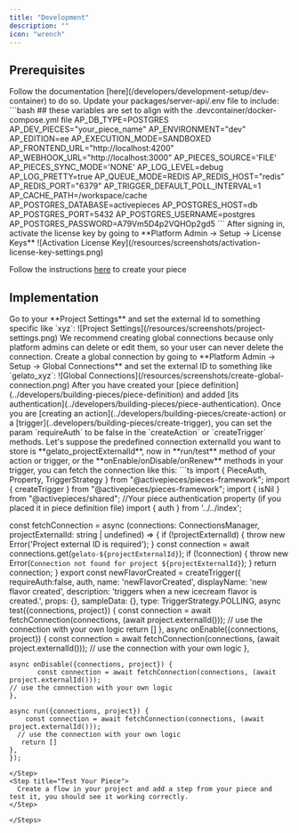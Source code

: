 ```yaml
---
title: "Development"
description: ""
icon: "wrench"
---
```


## Prerequisites
<Steps>

<Step title="Start the devcontainer">
 Follow the documentation [here](/developers/development-setup/dev-container) to do so.
</Step>

<Step title="Set Your Environment Variables">
Update your packages/server-api/.env file to include:
```bash
## these variables are set to align with the .devcontainer/docker-compose.yml file
AP_DB_TYPE=POSTGRES
AP_DEV_PIECES="your_piece_name"
AP_ENVIRONMENT="dev"
AP_EDITION=ee
AP_EXECUTION_MODE=SANDBOXED
AP_FRONTEND_URL="http://localhost:4200"
AP_WEBHOOK_URL="http://localhost:3000"
AP_PIECES_SOURCE='FILE'
AP_PIECES_SYNC_MODE='NONE'
AP_LOG_LEVEL=debug
AP_LOG_PRETTY=true
AP_QUEUE_MODE=REDIS
AP_REDIS_HOST="redis"
AP_REDIS_PORT="6379"
AP_TRIGGER_DEFAULT_POLL_INTERVAL=1
AP_CACHE_PATH=/workspace/cache
AP_POSTGRES_DATABASE=activepieces
AP_POSTGRES_HOST=db
AP_POSTGRES_PORT=5432
AP_POSTGRES_USERNAME=postgres
AP_POSTGRES_PASSWORD=A79Vm5D4p2VQHOp2gd5
```
</Step>



<Step title="Activate Your License Key">
After signing in, activate the license key by going to **Platform Admin -> Setup -> License Keys**
![Activation License Key](/resources/screenshots/activation-license-key-settings.png)
</Step>

<Step title="Create Your Piece">

Follow the instructions [here](/developers/building-pieces/overview) to create your piece
</Step>
</Steps>
## Implementation

<Steps>
 
  <Step title="Set Project External ID">
    Go to your **Project Settings** and set the external Id to something specific like `xyz`:
    ![Project Settings](/resources/screenshots/project-settings.png)    
  </Step>
  <Step title="Create Global Connection">
    <Tip>We recommend creating global connections because only platform admins can delete or edit them, so your user can never delete the connection. </Tip>
    Create a global connection by going to **Platform Admin -> Setup -> Global Connections** and set the external ID to something like `gelato_xyz`:
     ![Global Connections](/resources/screenshots/create-global-connection.png)    
  </Step>
   <Step title="Don't Ask for Authentication in Your Actions/Triggers">
    After you have created your [piece definition](../developers/building-pieces/piece-definition) and added [its authentication](../developers/building-pieces/piece-authentication).
    Once you are [creating an action](../developers/building-pieces/create-action) or a [trigger](..developers/building-pieces/create-trigger), you can set the param `requireAuth` to be false in the `createAction` or `createTrigger` methods.
  </Step>
  <Step title="Fetch Connections to Use in Actions/Triggers">
    Let's suppose the predefined connection externalId you want to store is **gelato_projectExternalId**, now in **run/test** method of your action or trigger, or the **onEnable/onDisable/onRenew** methods in your trigger, you can fetch the connection like this:
   ```ts
import { PieceAuth, Property, TriggerStrategy } from "@activepieces/pieces-framework";
import { createTrigger } from "@activepieces/pieces-framework";
import { isNil } from "@activepieces/shared";
//Your piece authentication property (if you placed it in piece definition file)
import { auth } from '../../index';


const fetchConnection = async (connections: ConnectionsManager, projectExternalId: string | undefined) => {
  if (!projectExternalId) {
    throw new Error('Project external ID is required');
  }
  const connection = await connections.get(`gelato-${projectExternalId}`);
  if (!connection) {
    throw new Error(`Connection not found for project ${projectExternalId}`);
  }
  return connection;
}
export const newFlavorCreated = createTrigger({
    requireAuth:false,
	auth,
    name: 'newFlavorCreated',
    displayName: 'new flavor created',
    description: 'triggers when a new icecream flavor is created.',
    props: {},
    sampleData: {},
    type: TriggerStrategy.POLLING,
    async test({connections, project}) {
	      const connection = await fetchConnection(connections, (await project.externalId()));
    // use the connection with your own logic
	   return []
    },
    async onEnable({connections, project}) {
		   const connection = await fetchConnection(connections, (await project.externalId()));
    // use the connection with your own logic
    },

    async onDisable({connections, project}) {
		   const connection = await fetchConnection(connections, (await project.externalId()));
    // use the connection with your own logic
    },

    async run({connections, project}) {
        const connection = await fetchConnection(connections, (await project.externalId()));
      // use the connection with your own logic
	   return []
    },
    });
  ```
  </Step>
  <Step title="Test Your Piece"> 
    Create a flow in your project and add a step from your piece and test it, you should see it working correctly.
  </Step>
  
</Steps>

